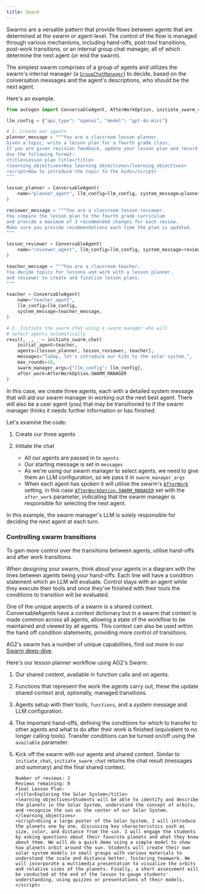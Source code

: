 ```yaml
---
title: Swarm
---
```


Swarms are a versatile pattern that provide flows between agents that are determined at the swarm or agent-level. The control of the flow is managed through various mechanisms, including hand-offs, post-tool transitions, post-work transitions, or an internal group chat manager, all of which determine the next agent (or end the swarm).

The simplest swarm comprises of a group of agents and utilizes the swarm's internal manager (a [`GroupChatManager`](/docs/api-reference/autogen/GroupChatManager)) to decide, based on the conversation messages and the agent's descriptions, who should be the next agent.

Here's an example.

```python
from autogen import ConversableAgent, AfterWorkOption, initiate_swarm_chat

llm_config = {"api_type": "openai", "model": "gpt-4o-mini"}

# 1. Create our agents
planner_message = """You are a classroom lesson planner.
Given a topic, write a lesson plan for a fourth grade class.
If you are given revision feedback, update your lesson plan and record it.
Use the following format:
<title>Lesson plan title</title>
<learning_objectives>Key learning objectives</learning_objectives>
<script>How to introduce the topic to the kids</script>
"""

lesson_planner = ConversableAgent(
    name="planner_agent", llm_config=llm_config, system_message=planner_message
)

reviewer_message = """You are a classroom lesson reviewer.
You compare the lesson plan to the fourth grade curriculum
and provide a maximum of 3 recommended changes for each review.
Make sure you provide recommendations each time the plan is updated.
"""

lesson_reviewer = ConversableAgent(
    name="reviewer_agent", llm_config=llm_config, system_message=reviewer_message
)

teacher_message = """You are a classroom teacher.
You decide topics for lessons and work with a lesson planner.
and reviewer to create and finalise lesson plans.
"""

teacher = ConversableAgent(
    name="teacher_agent",
    llm_config=llm_config,
    system_message=teacher_message,
)

# 2. Initiate the swarm chat using a swarm manager who will
# select agents automatically
result, _, _ = initiate_swarm_chat(
    initial_agent=teacher,
    agents=[lesson_planner, lesson_reviewer, teacher],
    messages="Today, let's introduce our kids to the solar system.",
    max_rounds=10,
    swarm_manager_args={"llm_config": llm_config},
    after_work=AfterWorkOption.SWARM_MANAGER
)
```

In this case, we create three agents, each with a detailed system message that will aid our swarm manager in working out the next best agent. There will also be a user agent (you) that may be transitioned to if the swarm manager thinks it needs further information or has finished.

Let's examine the code:

1. Create our three agents

2. Initiate the chat

    - All our agents are passed in to `agents`
    - Our starting message is set in `messages`
    - As we're using our swarm manager to select agents, we need to give them an LLM configuration, so we pass it in `swarm_manager_args`
    - When each agent has spoken it will utilise the swarm's [`AfterWork`](/docs/api-reference/autogen/AfterWork) setting, in this case [`AfterWorkOption.SWARM_MANAGER`](/docs/api-reference/autogen/AfterWorkOption) set with the `after_work` parameter, indicating that the swarm manager is responsible for selecting the next agent.

In this example, the swarm manager's LLM is solely responsible for deciding the next agent at each turn.

### Controlling swarm transitions

To gain more control over the transitions between agents, utilise hand-offs and after work transitions.

When designing your swarm, think about your agents in a diagram with the lines between agents being your hand-offs. Each line will have a condition statement which an LLM will evaluate. Control stays with an agent while they execute their tools and once they've finished with their tools the conditions to transition will be evaluated.

One of the unique aspects of a swarm is a shared context. ConversableAgents have a context dictionary but in a swarm that context is made common across all agents, allowing a state of the workflow to be maintained and viewed by all agents. This context can also be used within the hand off condition statements, providing more control of transitions.

AG2's swarm has a number of unique capabilities, find out more in our [Swarm deep-dive](/docs/user-guide/advanced-concepts/swarm/deep-dive).

Here's our lesson planner workflow using AG2's Swarm.


<Example/>


1. Our shared context, available in function calls and on agents.

2. Functions that represent the work the agents carry out, these the update shared context and, optionally, managed transitions.

3. Agents setup with their tools, `functions`, and a system message and LLM configuration.

4. The important hand-offs, defining the conditions for which to transfer to other agents and what to do after their work is finished (equivalent to no longer calling tools). Transfer conditions can be turned on/off using the `available` parameter.

5. Kick off the swarm with our agents and shared context. Similar to `initiate_chat`, `initiate_swarm_chat` returns the chat result (messages and summary) and the final shared context.

    ```console
    Number of reviews: 2
    Reviews remaining: 0
    Final Lesson Plan:
    <title>Exploring the Solar System</title>
    <learning_objectives>Students will be able to identify and describe the planets in the Solar System, understand the concept of orbits, and recognize the sun as the center of our Solar System.</learning_objectives>
    <script>Using a large poster of the Solar System, I will introduce the planets one by one, discussing key characteristics such as size, color, and distance from the sun. I will engage the students by asking questions about their favorite planets and what they know about them. We will do a quick demo using a simple model to show how planets orbit around the sun. Students will create their own solar system models in small groups with various materials to understand the scale and distance better, fostering teamwork. We will incorporate a multimedia presentation to visualize the orbits and relative sizes of the planets. Finally, a short assessment will be conducted at the end of the lesson to gauge students' understanding, using quizzes or presentations of their models.</script>
    ```
